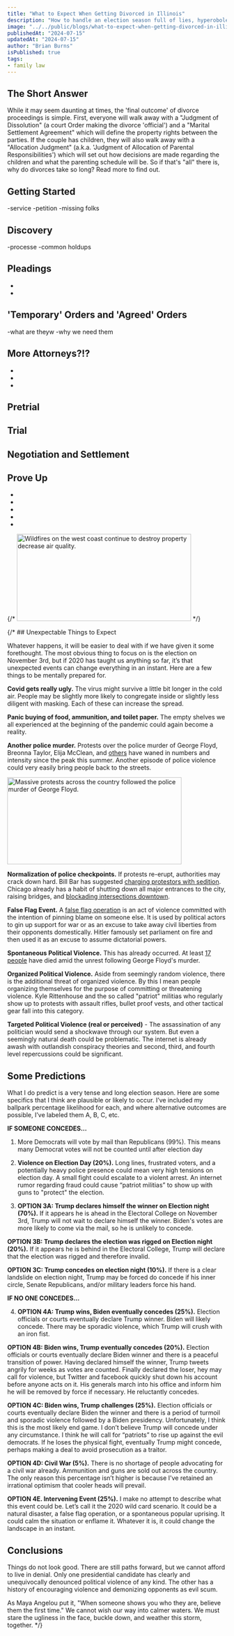```yaml
---
title: "What to Expect When Getting Divorced in Illinois"
description: "How to handle an election season full of lies, hyperobole, threats, and chaos."
image: "../../public/blogs/what-to-expect-when-getting-divorced-in-illinois/cover.png"
publishedAt: "2024-07-15"
updatedAt: "2024-07-15"
author: "Brian Burns"
isPublished: true
tags:
- family law
---
```



## The Short Answer

While it may seem daunting at times, the 'final outcome' of divorce proceedings is simple.  First, everyone will walk away with a "Judgment of Dissolution" (a court Order making the divorce 'official') and a "Marital Settlement Agreement" which will define the property rights between the parties.  If the couple has children, they will also walk away with a "Allocation Judgment" (a.k.a. 'Judgment of Allocation of Parental Responsibilities') which will set out how decisions are made regarding the children and what the parenting schedule will be.
So if that's "all" there is, why do divorces take so long?  Read more to find out.

## Getting Started

-service
-petition
-missing folks

## Discovery
-processe
-common holdups

## Pleadings
-
-


## 'Temporary' Orders and 'Agreed' Orders
-what are theyw
-why we need them

## More Attorneys?!?
-
-
-

## Pretrial

## Trial

## Negotiation and Settlement

## Prove Up
-
-

-
-
-

{/* 
<Image
  src="/blogs/expect-the-unexpected-and-other-advice-for-weathering-this-election/wildfires-768x514.jpg"
  width="400"
  height="200"
  alt="Wildfires on the west coast continue to destroy property decrease air quality."
  sizes="100vw"
/> */}

{/* ## Unexpectable Things to Expect

Whatever happens, it will be easier to deal with if we have given it some forethought. The most obvious thing to focus on is the election on November 3rd, but if 2020 has taught us anything so far, it’s that unexpected events can change everything in an instant. Here are a few things to be mentally prepared for.

**Covid gets really ugly.** The virus might survive a little bit longer in the cold air. People may be slightly more likely to congregate inside or slightly less diligent with masking. Each of these can increase the spread.

**Panic buying of food, ammunition, and toilet paper.** The empty shelves we all experienced at the beginning of the pandemic could again become a reality.

**Another police murder.** Protests over the police murder of George Floyd, Breonna Taylor, Elija McClean, and [others](https://interactive.aljazeera.com/aje/2020/know-their-names/index.html) have waned in numbers and intensity since the peak this summer. Another episode of police violence could very easily bring people back to the streets.

<Image
  src="/blogs/expect-the-unexpected-and-other-advice-for-weathering-this-election/George_Floyd_protests_in_Seattle_-_June_3_2020-768x511.jpg"
  width="400"
  height="200"
  alt="Massive protests across the country followed the police murder of George Floyd."
  sizes="100vw"
/>

**Normalization of police checkpoints.** If protests re-erupt, authorities may crack down hard. Bill Bar has suggested [charging protestors with sedition](https://www.usatoday.com/story/news/politics/2020/09/17/attorney-general-bill-barr-suggests-charging-protesters-sedition/3478435001/). Chicago already has a habit of shutting down all major entrances to the city, raising bridges, and [blockading intersections downtown](https://www.newsweek.com/chicago-police-guard-trump-tower-mexican-independence-day-1532182).

**False Flag Event.** A [false flag operation](https://en.wikipedia.org/wiki/False_flag) is an act of violence committed with the intention of pinning blame on someone else. It is used by political actors to gin up support for war or as an excuse to take away civil liberties from their opponents domestically. Hitler famously set parliament on fire and then used it as an excuse to assume dictatorial powers.

**Spontaneous Political Violence.** This has already occurred. At least [17 people](https://www.fox6now.com/news/deadly-unrest-here-are-the-people-who-have-died-amid-george-floyd-protests-across-us) have died amid the unrest following George Floyd's murder.

**Organized Political Violence.** Aside from seemingly random violence, there is the additional threat of organized violence. By this I mean people organizing themselves for the purpose of committing or threatening violence. Kyle Rittenhouse and the so called "patriot" militias who regularly show up to protests with assault rifles, bullet proof vests, and other tactical gear fall into this category.

**Targeted Political Violence (real or perceived)** - The assassination of any politician would send a shockwave through our system. But even a seemingly natural death could be problematic. The internet is already awash with outlandish conspiracy theories and second, third, and fourth level repercussions could be significant.


## Some Predictions

What I do predict is a very tense and long election season. Here are some specifics that I think are plausible or likely to occur. I’ve included my ballpark percentage likelihood for each, and where alternative outcomes are possible, I’ve labeled them A, B, C, etc.

**IF SOMEONE CONCEDES...**

1. More Democrats will vote by mail than Republicans (99%). This means many Democrat votes will not be counted until after election day

2. **Violence on Election Day (20%).** Long lines, frustrated voters, and a potentially heavy police presence could mean very high tensions on election day. A small fight could escalate to a violent arrest. An internet rumor regarding fraud could cause “patriot militias” to show up with guns to "protect" the election.

3. **OPTION 3A: Trump declares himself the winner on Election night (70%).** If it appears he is ahead in the Electoral College on November 3rd, Trump will not wait to declare himself the winner. Biden's votes are more likely to come via the mail, so he is unlikely to concede.

  **OPTION 3B: Trump declares the election was rigged on Election night (20%).** If it appears he is behind in the Electoral College, Trump will declare that the election was rigged and therefore invalid.

  **OPTION 3C: Trump concedes on election night (10%).** If there is a clear landslide on election night, Trump may be forced do concede if his inner circle, Senate Republicans, and/or military leaders force his hand.

**IF NO ONE CONCEDES...**

4. **OPTION 4A: Trump wins, Biden eventually concedes (25%).** Election officials or courts eventually declare Trump winner. Biden will likely concede. There may be sporadic violence, which Trump will crush with an iron fist.

**OPTION 4B: Biden wins, Trump eventually concedes (20%).** Election officials or courts eventually declare Biden winner and there is a peaceful transition of power. Having declared himself the winner, Trump tweets angrily for weeks as votes are counted. Finally declared the loser, hey may call for violence, but Twitter and facebook quickly shut down his account before anyone acts on it. His generals march into his office and inform him he will be removed by force if necessary. He reluctantly concedes.

**OPTION 4C: Biden wins, Trump challenges (25%).** Election officials or courts eventually declare Biden the winner and there is a period of turmoil and sporadic violence followed by a Biden presidency. Unfortunately, I think this is the most likely end game. I don’t believe Trump will concede under any circumstance. I think he will call for “patriots” to rise up against the evil democrats. If he loses the physical fight, eventually Trump might concede, perhaps making a deal to avoid prosecution as a traitor.

**OPTION 4D: Civil War (5%).** There is no shortage of people advocating for a civil war already. Ammunition and guns are sold out across the country. The only reason this percentage isn’t higher is because I've retained an irrational optimism that cooler heads will prevail.

**OPTION 4E. Intervening Event (25%).** I make no attempt to describe what this event could be. Let’s call it the 2020 wild card scenario. It could be a natural disaster, a false flag operation, or a spontaneous popular uprising. It could calm the situation or enflame it. Whatever it is, it could change the landscape in an instant.

## Conclusions

Things do not look good. There are still paths forward, but we cannot afford to live in denial. Only one presidential candidate has clearly and unequivocally denounced political violence of any kind. The other has a history of encouraging violence and demonizing opponents as evil scum.

As Maya Angelou put it, "When someone shows you who they are, believe them the first time." We cannot wish our way into calmer waters. We must stare the ugliness in the face, buckle down, and weather this storm, together.
 */}

